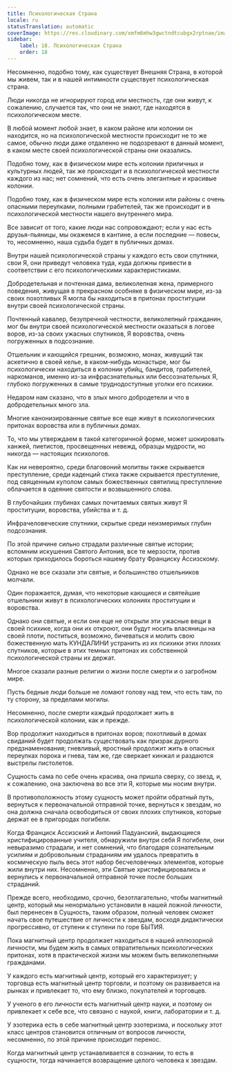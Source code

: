 ```yaml
---
title: Психологическая Страна
locale: ru
statusTranslation: automatic
coverImage: https://res.cloudinary.com/xmfm6mhw3gwctndtcubgx2rptnae/image/upload/v1741354419/small_cover_la_gran_rebelion_28716e29d2.webp
sidebar:
    label: 18. Психологическая Страна
    order: 18
---
```

Несомненно, подобно тому, как существует Внешняя Страна, в которой мы живем, так и в нашей интимности существует психологическая страна.

Люди никогда не игнорируют город или местность, где они живут, к сожалению, случается так, что они не знают, где находятся в психологическом месте.

В любой момент любой знает, в каком районе или колонии он находится, но на психологической местности происходит не то же самое, обычно люди даже отдаленно не подозревают в данный момент, в каком месте своей психологической страны они оказались.

Подобно тому, как в физическом мире есть колонии приличных и культурных людей, так же происходит и в психологической местности каждого из нас; нет сомнений, что есть очень элегантные и красивые колонии.

Подобно тому, как в физическом мире есть колонии или районы с очень опасными переулками, полными грабителей, так же происходит и в психологической местности нашего внутреннего мира.

Все зависит от того, какие люди нас сопровождают; если у нас есть друзья-пьяницы, мы окажемся в кантине, а если последние — повесы, то, несомненно, наша судьба будет в публичных домах.

Внутри нашей психологической страны у каждого есть свои спутники, свои Я, они приведут человека туда, куда должны привести в соответствии с его психологическими характеристиками.

Добродетельная и почтенная дама, великолепная жена, примерного поведения, живущая в прекрасном особняке в физическом мире, из-за своих похотливых Я могла бы находиться в притонах проституции внутри своей психологической страны.

Почтенный кавалер, безупречной честности, великолепный гражданин, мог бы внутри своей психологической местности оказаться в логове воров, из-за своих ужасных спутников, Я воровства, очень погруженных в подсознание.

Отшельник и кающийся грешник, возможно, монах, живущий так аскетично в своей келье, в каком-нибудь монастыре, мог бы психологически находиться в колонии убийц, бандитов, грабителей, наркоманов, именно из-за инфрасзнательных или бессознательных Я, глубоко погруженных в самые труднодоступные уголки его психики.

Недаром нам сказано, что в злых много добродетели и что в добродетельных много зла.

Многие канонизированные святые все еще живут в психологических притонах воровства или в публичных домах.

То, что мы утверждаем в такой категоричной форме, может шокировать ханжей, пиетистов, просвещенных невежд, образцы мудрости, но никогда — настоящих психологов.

Как ни невероятно, среди благовоний молитвы также скрывается преступление, среди каденций стиха также скрывается преступление, под священным куполом самых божественных святилищ преступление облачается в одеяние святости и возвышенного слова.

В глубочайших глубинах самых почитаемых святых живут Я проституции, воровства, убийства и т. д.

Инфрачеловеческие спутники, скрытые среди неизмеримых глубин подсознания.

По этой причине сильно страдали различные святые истории; вспомним искушения Святого Антония, все те мерзости, против которых приходилось бороться нашему брату Франциску Ассизскому.

Однако не все сказали эти святые, и большинство отшельников молчали.

Один поражается, думая, что некоторые кающиеся и святейшие отшельники живут в психологических колониях проституции и воровства.

Однако они святые, и если они еще не открыли эти ужасные вещи в своей психике, когда они их откроют, они будут носить власяницы на своей плоти, поститься, возможно, бичеваться и молить свою божественную мать КУНДАЛИНИ устранить из их психики этих плохих спутников, которые в этих темных притонах их собственной психологической страны их держат.

Многое сказали разные религии о жизни после смерти и о загробном мире.

Пусть бедные люди больше не ломают голову над тем, что есть там, по ту сторону, за пределами могилы.

Несомненно, после смерти каждый продолжает жить в психологической колонии, как и прежде.

Вор продолжит находиться в притонах воров; похотливый в домах свиданий будет продолжать существовать как призрак дурного предзнаменования; гневливый, яростный продолжит жить в опасных переулках порока и гнева, там же, где сверкает кинжал и раздаются выстрелы пистолетов.

Сущность сама по себе очень красива, она пришла сверху, со звезд, и, к сожалению, она заключена во все эти Я, которые мы носим внутри.

В противоположность этому сущность может пройти обратный путь, вернуться к первоначальной отправной точке, вернуться к звездам, но она должна сначала освободиться от своих плохих спутников, которые держат ее в пригородах погибели.

Когда Франциск Ассизский и Антоний Падуанский, выдающиеся христифицированные учителя, обнаружили внутри себя Я погибели, они невыразимо страдали, и нет сомнений, что благодаря сознательным усилиям и добровольным страданиям им удалось превратить в космическую пыль весь этот набор бесчеловечных элементов, которые жили внутри них. Несомненно, эти Святые христифицировались и вернулись к первоначальной отправной точке после больших страданий.

Прежде всего, необходимо, срочно, безотлагательно, чтобы магнитный центр, который мы ненормально установили в нашей ложной личности, был перенесен в Сущность, таким образом, полный человек сможет начать свое путешествие от личности к звездам, восходя дидактически прогрессивно, от ступени к ступени по горе БЫТИЯ.

Пока магнитный центр продолжает находиться в нашей иллюзорной личности, мы будем жить в самых отвратительных психологических притонах, хотя в практической жизни мы можем быть великолепными гражданами.

У каждого есть магнитный центр, который его характеризует; у торговца есть магнитный центр торговли, и поэтому он развивается на рынках и привлекает то, что ему близко, покупателей и торговцев.

У ученого в его личности есть магнитный центр науки, и поэтому он привлекает к себе все, что связано с наукой, книги, лаборатории и т. д.

У эзотерика есть в себе магнитный центр эзотеризма, и поскольку этот класс центров становится отличным от вопросов личности, несомненно, по этой причине происходит перенос.

Когда магнитный центр устанавливается в сознании, то есть в сущности, тогда начинается возвращение целого человека к звездам.

